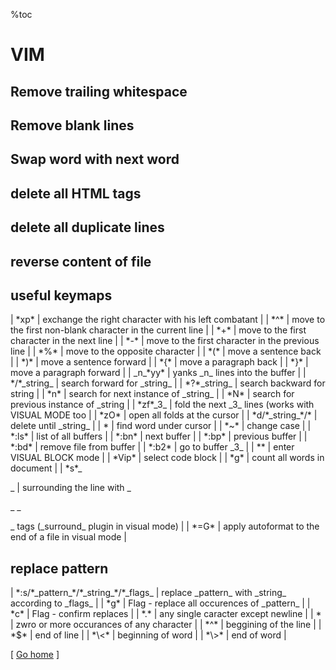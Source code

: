 %toc

=VIM=

==Remove trailing whitespace==

{{{class="brush: bash; ; toolbar: false;"

:%s/\s\+$//e

}}}

==Remove blank lines==

{{{class="brush: bash; ; toolbar: false;"

:g/^\s*$/d

}}}

==Swap word with next word==

{{{class="brush: bash; ; toolbar: false;"

nmap <silent> gw    "_yiw:s/\(\%#\w\+\)\(\_W\+\)\(\w\+\)/\3\2\1/<cr><c-o><c-l>  

}}}

==delete all HTML tags==

{{{class="brush: bash; ; toolbar: false;"

:%s#<[^>]\+>##g

}}}

==delete all duplicate lines==

{{{class="brush: bash; ; toolbar: false;"

:%s/^\(.*\)\n\1$/\1/

}}}

==reverse content of file==

{{{class="brush: bash; ; toolbar: false;"

:g/^/m0

}}}

==useful keymaps==

| *xp*            | exchange the right character with his left combatant                           |
| *^*             | move to the first non-blank character in the current line                      |
| *+*             | move to the first character in the next line                                   |
| *-*             | move to the first character in the previous line                               |
| *%*             | move to the opposite character                                                 |
| *(*             | move a sentence back                                                           |
| *)*             | move a sentence forward                                                        |
| *{*             | move a paragraph back                                                          |
| *}*             | move a paragraph forward                                                       |
| _n_*yy*         | yanks _n_ lines into the buffer                                                |
| */*_string_     | search forward for _string_                                                    |
| *?*_string_     | search backward for string                                                     |
| *n*             | search for next instance of _string_                                           |
| *N*             | search for previous instance of _string                                        |
| *zf*_3_         | fold the next _3_ lines (works with VISUAL MODE too                            |
| *zO*            | open all folds at the cursor                                                   |
| *d/*_string_*/* | delete until _string_                                                          |
| *               | find word under cursor                                                         |
| *~*             | change case                                                                    |
| *:ls*           | list of all buffers                                                            |
| *:bn*           | next buffer                                                                    |
| *:bp*           | previous buffer                                                                |
| *:bd*           | remove file from buffer                                                        |
| *:b2*           | go to buffer _3_                                                               |
| *<C-v>*         | enter VISUAL BLOCK mode                                                        |
| *Vip*           | select code block                                                              |
| *g<C-g>*        | count all words in document                                                    |
| *s*_<p>_        | surrounding the line with _<p>_ _</p>_ tags (_surround_ plugin in visual mode) |
| *=G*            | apply autoformat to the end of a file in visual mode                                          |

==replace pattern==

| *:s/*_pattern_*/*_string_*/*_flags_ | replace _pattern_ with _string_ according to _flags_ |
| *g*                                 | Flag - replace all occurences of _pattern_           |
| *c*                                 | Flag - confirm replaces                              |
| *.*                                 | any single caracter except newline                   |
| *                                   | zwro or more occurances of any character             |
| *^*                                 | beggining of the line                                |
| *$*                                 | end of line                                          |
| *\<*                                | beginning of word                                    |
| *\>*                                | end of word                                          |


[ [[index|Go home]] ]

